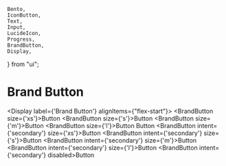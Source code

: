     Bento,
    IconButton,
    Text,
    Input,
    LucideIcon,
    Progress,
    BrandButton,
    Display,
} from "ui";

# Brand Button

<Display label={'Brand Button'} alignItems={"flex-start"}>
    <BrandButton size={'xs'}>Button</BrandButton>
    <BrandButton size={'s'}>Button</BrandButton>
    <BrandButton size={'m'}>Button</BrandButton>
    <BrandButton size={'l'}>Button</BrandButton>
    <BrandButton disabled>Button</BrandButton>
    <BrandButton intent={'secondary'} size={'xs'}>Button</BrandButton>
    <BrandButton intent={'secondary'} size={'s'}>Button</BrandButton>
    <BrandButton intent={'secondary'} size={'m'}>Button</BrandButton>
    <BrandButton intent={'secondary'} size={'l'}>Button</BrandButton>
    <BrandButton intent={'secondary'} disabled>Button</BrandButton>
</Display>